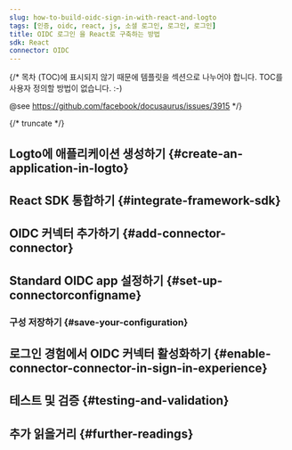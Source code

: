 ```yaml
---
slug: how-to-build-oidc-sign-in-with-react-and-logto
tags: [인증, oidc, react, js, 소셜 로그인, 로그인, 로그인]
title: OIDC 로그인 을 React로 구축하는 방법
sdk: React
connector: OIDC
---
```


{/*
  목차 (TOC)에 표시되지 않기 때문에 템플릿을 섹션으로 나누어야 합니다.
  TOC를 사용자 정의할 방법이 없습니다. :-)

  @see https://github.com/facebook/docusaurus/issues/3915
*/}




{/* truncate */}

<Intro connector={connector} sdk="React" link="https://reactjs.org" />

## Logto에 애플리케이션 생성하기 \{#create-an-application-in-logto}

<CreateApplication type="Single page app" framework="React" />

## React SDK 통합하기 \{#integrate-framework-sdk}

<IntegrateSdk />

## OIDC 커넥터 추가하기 \{#add-connector-connector}

<AddSocialConnector connector={connector} framework="React" />

## Standard OIDC app 설정하기 \{#set-up-connectorconfigname}

<ConnectorGuide />

### 구성 저장하기 \{#save-your-configuration}

<SaveYourConfiguration connector={connector} />

## 로그인 경험에서 OIDC 커넥터 활성화하기 \{#enable-connector-connector-in-sign-in-experience}

<EnableSocialConnector connector={connector} />

## 테스트 및 검증 \{#testing-and-validation}

<TestingAndValidation connector={connector} sdk="React" />

## 추가 읽을거리 \{#further-readings}

<FurtherReadings />